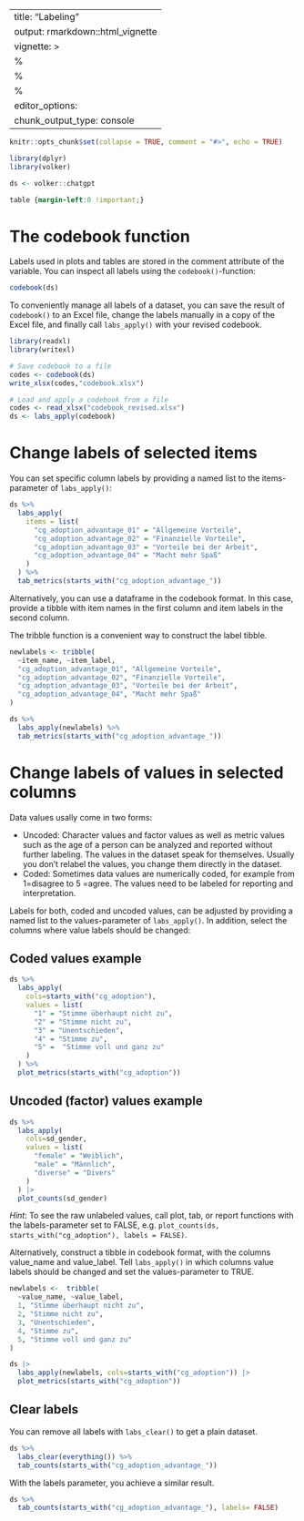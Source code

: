 
---
title: "Labeling"
output: rmarkdown::html_vignette
vignette: >
  %\VignetteIndexEntry{Labeling}
  %\VignetteEncoding{UTF-8}
  %\VignetteEngine{knitr::rmarkdown}
editor_options: 
  chunk_output_type: console
---

```r
knitr::opts_chunk$set(collapse = TRUE, comment = "#>", echo = TRUE)

library(dplyr)
library(volker)

ds <- volker::chatgpt

```

```css
table {margin-left:0 !important;}
```


# The codebook function

Labels used in plots and tables are stored in the comment attribute of the variable. 
You can inspect all labels using the `codebook()`-function:

```r
codebook(ds)
```


To conveniently manage all labels of a dataset, 
you can save the result of `codebook()` to an Excel file,
change the labels manually in a copy of the Excel file, 
and finally call `labs_apply()` with your revised codebook.

```r

library(readxl)
library(writexl)

# Save codebook to a file
codes <- codebook(ds)
write_xlsx(codes,"codebook.xlsx")

# Load and apply a codebook from a file
codes <- read_xlsx("codebook_revised.xlsx")
ds <- labs_apply(codebook)

```


# Change labels of selected items

You can set specific column labels by providing a named list to the items-parameter of `labs_apply()`:


```r
ds %>%
  labs_apply(
    items = list(
      "cg_adoption_advantage_01" = "Allgemeine Vorteile",
      "cg_adoption_advantage_02" = "Finanzielle Vorteile",
      "cg_adoption_advantage_03" = "Vorteile bei der Arbeit",
      "cg_adoption_advantage_04" = "Macht mehr Spaß"
    )
  ) %>% 
  tab_metrics(starts_with("cg_adoption_advantage_"))

```


Alternatively, you can use a dataframe in the codebook format.
In this case, provide a tibble with item names in the first column and item labels in the second column.

The tribble function is a convenient way to construct the label tibble.

```r
newlabels <- tribble(
  ~item_name, ~item_label,
  "cg_adoption_advantage_01", "Allgemeine Vorteile",
  "cg_adoption_advantage_02", "Finanzielle Vorteile",
  "cg_adoption_advantage_03", "Vorteile bei der Arbeit",
  "cg_adoption_advantage_04", "Macht mehr Spaß"
)

ds %>%
  labs_apply(newlabels) %>%
  tab_metrics(starts_with("cg_adoption_advantage_"))


```


# Change labels of values in selected columns

Data values usally come in two forms: 

- Uncoded: Character values and factor values as well as metric values 
  such as the age of a person can be analyzed and reported without further labeling. 
  The values in the dataset speak for themselves. Usually you don't relabel the values, 
  you change them directly in the dataset.
- Coded: Sometimes data values are numerically coded, for example from 1=disagree to 5 =agree. 
  The values need to be labeled for reporting and interpretation.

Labels for both, coded and uncoded values, can be adjusted by providing a named list to the values-parameter of `labs_apply()`. In addition, select the columns where value labels should be changed:


## Coded values example
```r

ds %>%
  labs_apply(
    cols=starts_with("cg_adoption"),  
    values = list(
      "1" = "Stimme überhaupt nicht zu",
      "2" = "Stimme nicht zu",
      "3" = "Unentschieden",
      "4" = "Stimme zu",
      "5" =  "Stimme voll und ganz zu"
    ) 
  ) %>% 
  plot_metrics(starts_with("cg_adoption"))

```

## Uncoded (factor) values example
```r
ds %>%
  labs_apply(
    cols=sd_gender,  
    values = list(
      "female" = "Weiblich",
      "male" = "Männlich",
      "diverse" = "Divers"
    ) 
  ) |> 
  plot_counts(sd_gender) 

```

*Hint*: To see the raw unlabeled values, call plot, tab, or report functions with the labels-parameter set to FALSE,
e.g. `plot_counts(ds, starts_with("cg_adoption"), labels = FALSE)`.

Alternatively, construct a tibble in codebook format,
with the columns value_name and value_label. 
Tell `labs_apply()` in which columns value labels should be changed 
and set the values-parameter to TRUE.

```r

newlabels <-  tribble(
  ~value_name, ~value_label,
  1, "Stimme überhaupt nicht zu",
  2, "Stimme nicht zu",
  3, "Unentschieden",
  4, "Stimme zu",
  5, "Stimme voll und ganz zu"
)  

ds |> 
  labs_apply(newlabels, cols=starts_with("cg_adoption")) |> 
  plot_metrics(starts_with("cg_adoption"))

```

## Clear labels

You can remove all labels with `labs_clear()` to get a plain dataset.

```r
ds %>%
  labs_clear(everything()) %>%
  tab_counts(starts_with("cg_adoption_advantage_"))
```

With the labels parameter, you achieve a similar result.

```r
ds %>%
  tab_counts(starts_with("cg_adoption_advantage_"), labels= FALSE)
```


